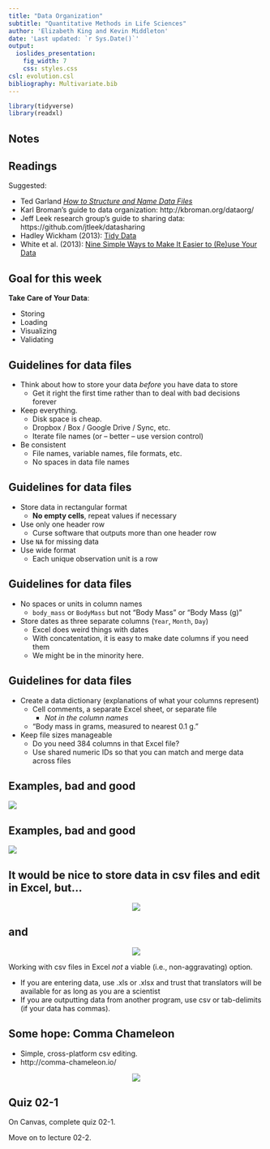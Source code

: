 ```yaml
---
title: "Data Organization"
subtitle: "Quantitative Methods in Life Sciences"
author: 'Elizabeth King and Kevin Middleton'
date: 'Last updated: `r Sys.Date()`'
output:
  ioslides_presentation:
    fig_width: 7
    css: styles.css
csl: evolution.csl
bibliography: Multivariate.bib
---
```


```r
library(tidyverse)
library(readxl)
```

## Notes

## Readings

Suggested:

- Ted Garland [*How to Structure and Name Data Files*](http://biology.ucr.edu/people/faculty/Garland/How_to_Structure_and_Name_Data_Files_1.pdf)
- Karl Broman's guide to data organization: http://kbroman.org/dataorg/
- Jeff Leek research group's guide to sharing data: https://github.com/jtleek/datasharing
- Hadley Wickham (2013): [Tidy Data](http://vita.had.co.nz/papers/tidy-data.pdf)
- White et al. (2013): [Nine Simple Ways to Make It Easier to (Re)use Your Data](http://ojs.library.queensu.ca/index.php/IEE/article/view/4608)

## Goal for this week

**Take Care of Your Data**:

- Storing
- Loading
- Visualizing
- Validating

## Guidelines for data files

- Think about how to store your data _before_ you have data to store
    - Get it right the first time rather than to deal with bad decisions forever
- Keep everything.
    - Disk space is cheap.
    - Dropbox / Box / Google Drive / Sync, etc.
    - Iterate file names (or -- better -- use version control)
- Be consistent
    - File names, variable names, file formats, etc.
    - No spaces in data file names

## Guidelines for data files

- Store data in rectangular format
    - **No empty cells**, repeat values if necessary
- Use only one header row
    - Curse software that outputs more than one header row
- Use `NA` for missing data
- Use wide format
    - Each unique observation unit is a row

## Guidelines for data files

- No spaces or units in column names
    - `body_mass` or `BodyMass` but not "Body Mass" or "Body Mass (g)"
- Store dates as three separate columns (`Year`, `Month`, `Day`)
    - Excel does weird things with dates
    - With concatentation, it is easy to make date columns if you need them
    - We might be in the minority here.

## Guidelines for data files

- Create a data dictionary (explanations of what your columns represent)
    - Cell comments, a separate Excel sheet, or separate file
        - *Not in the column names*
    - "Body mass in grams, measured to nearest 0.1 g."
- Keep file sizes manageable
    - Do you need 384 columns in that Excel file?
    - Use shared numeric IDs so that you can match and merge data across files

## Examples, bad and good

![](images/data_storage_1.png)

## Examples, bad and good

![](images/data_storage_2.png)

## It would be nice to store data in csv files and edit in Excel, but...

<center><img src="images/excel_1.png" /></center>

## and

<center><img src="images/excel_2.png" /></center>

Working with csv files in Excel _not_ a viable (i.e., non-aggravating) option.

- If you are entering data, use .xls or .xlsx and trust that translators will be available for as long as you are a scientist
- If you are outputting data from another program, use csv or tab-delimits (if your data has commas).

## Some hope: Comma Chameleon

- Simple, cross-platform csv editing.
- http://comma-chameleon.io/

<center><img src="http://comma-chameleon.io/img/icon.jpg" /></center>

## Quiz 02-1

On Canvas, complete quiz 02-1.

Move on to lecture 02-2.
